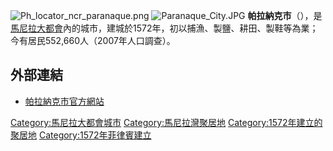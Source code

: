 [[File:Ph_locator_ncr_paranaque.png|right]]
[[File:Paranaque_City.JPG|right]]
'''帕拉納克市'''（{{lang-fil|Lungsod ng Parañaque}}），是[[馬尼拉大都會|馬尼拉大都會]]內的城市，建城於1572年，初以捕漁、製鹽、耕田、製鞋等為業；今有居民552,660人（2007年人口調查）。

== 外部連結 ==
* [https://web.archive.org/web/20131118114600/http://paranaque.gov.ph/ 帕拉納克市官方網站]

{{coord|14|28|N|121|1|E|source:enwiki-plaintext-parser|display=title}}
{{马尼拉大都会}}

{{DEFAULTSORT:Parañaque}}
[[Category:馬尼拉大都會城市|Category:馬尼拉大都會城市]]
[[Category:馬尼拉灣聚居地|Category:馬尼拉灣聚居地]]
[[Category:1572年建立的聚居地|Category:1572年建立的聚居地]]
[[Category:1572年菲律賓建立|Category:1572年菲律賓建立]]

{{Philippines-geo-stub}}